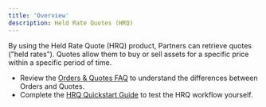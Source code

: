 ```yaml
---
title: 'Overview'
description: Held Rate Quotes (HRQ)
---
```



By using the Held Rate Quote (HRQ) product, Partners can retrieve quotes ("held rates"). Quotes allow them to buy or sell assets for a specific price within a specific period of time.

- Review the [Orders & Quotes FAQ](/guides/crypto-brokerage/orders-vs-hrq) to understand the differences between Orders and Quotes.
- Complete the [HRQ Quickstart Guide](/guides/crypto-brokerage/quotes/quickstart) to test the HRQ workflow yourself.